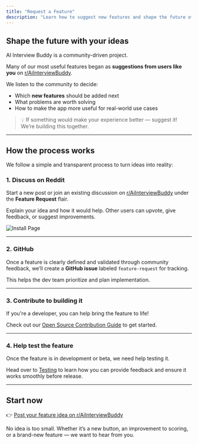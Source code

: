 ```yaml
---
title: "Request a Feature"
description: "Learn how to suggest new features and shape the future of AI Interview Buddy."
---
```


## Shape the future with your ideas

AI Interview Buddy is a community-driven project.  

Many of our most useful features began as **suggestions from users like you** on [r/AiInterviewBuddy](https://www.reddit.com/r/AiInterviewBuddy/).

We listen to the community to decide:
- Which **new features** should be added next
- What problems are worth solving
- How to make the app more useful for real-world use cases

> 💡 If something would make your experience better — suggest it! We’re building this together.

---

## How the process works

We follow a simple and transparent process to turn ideas into reality:

### 1. Discuss on Reddit

Start a new post or join an existing discussion on [r/AiInterviewBuddy](https://www.reddit.com/r/AiInterviewBuddy/) under the **Feature Request** flair.  

Explain your idea and how it would help. Other users can upvote, give feedback, or suggest improvements.

<img 
  src="/images/community/reddit-feature-request.png" 
  alt="Install Page"
  className="max-h-80"
/>

---

### 2. GitHub

Once a feature is clearly defined and validated through community feedback, we’ll create a **GitHub issue** labeled `feature-request` for tracking.

This helps the dev team prioritize and plan implementation.

---

### 3. Contribute to building it

If you're a developer, you can help bring the feature to life!  

Check out our [Open Source Contribution Guide](/open-source/contributing) to get started.

---

### 4. Help test the feature

Once the feature is in development or beta, we need help testing it.

Head over to [Testing](/community/testing) to learn how you can provide feedback and ensure it works smoothly before release.

---

## Start now

👉 [Post your feature idea on r/AiInterviewBuddy](https://www.reddit.com/r/AiInterviewBuddy/)

No idea is too small. Whether it’s a new button, an improvement to scoring, or a brand-new feature — we want to hear from you.
